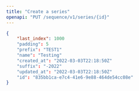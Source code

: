 ```yaml
---
title: "Create a series"
openapi: "PUT /sequence/v1/series/{id}"
---
```


<ResponseExample>

```json Example
{
    "last_index": 1000
    "padding": 5
    "prefix": "TEST1"
    "name": "Testing"
    "created_at": "2022-03-03T22:18:50Z"
    "suffix": "-2022"
    "updated_at": "2022-03-03T22:18:50Z"
    "id": "835bb1ca-e7c4-41e6-9e88-464de54cc08e"
}
```

</ResponseExample>

